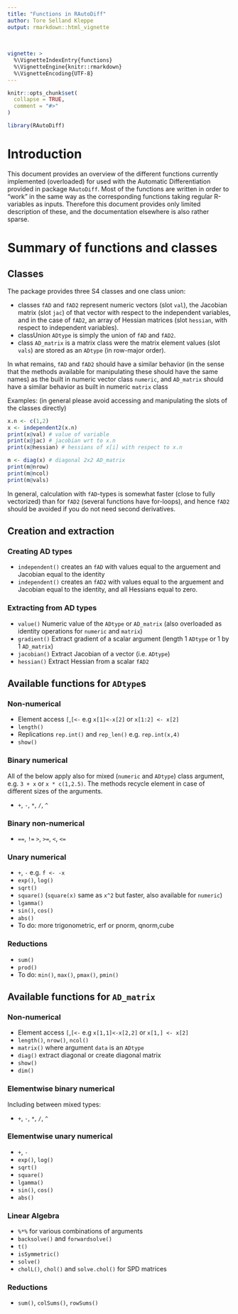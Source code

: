 ```yaml
---
title: "Functions in RAutoDiff"
author: Tore Selland Kleppe
output: rmarkdown::html_vignette
    
    
    
vignette: >
  %\VignetteIndexEntry{functions}
  %\VignetteEngine{knitr::rmarkdown}
  %\VignetteEncoding{UTF-8}
---
```


```r
knitr::opts_chunk$set(
  collapse = TRUE,
  comment = "#>"
)
```

```r
library(RAutoDiff)
```
# Introduction 
This document provides an overview of the different functions currently 
implemented (overloaded) for used with the Automatic Differentiation provided in
package `RAutoDiff`. Most of the functions are written in order to "work"
in the same way as the corresponding functions taking regular R-variables
as inputs. Therefore this document provides only limited description of these, and the documentation elsewhere is also rather sparse.

# Summary of functions and classes
## Classes
The package provides three S4 classes and one class union:

* classes `fAD` and `fAD2` represent numeric vectors (slot `val`), the Jacobian matrix (slot `jac`) of that vector with respect to the independent variables, and in the case of `fAD2`, an array of Hessian matrices (slot `hessian`, with respect to independent variables).
* classUnion `ADtype` is simply the union of `fAD` and `fAD2`.
* class `AD_matrix` is a matrix class were the matrix element values (slot `vals`) are stored as an `ADtype` (in row-major order). 

In what remains, `fAD` and `fAD2` should have a similar behavior (in the 
sense that the methods available for manipulating these should have the 
same names) as the built in numeric vector class `numeric`, and `AD_matrix` should have a similar behavior as built in numeric `matrix` class

Examples: (in general please avoid accessing and manipulating the slots of the classes directly)
```r
x.n <- c(1,2)
x <- independent2(x.n)
print(x@val) # value of variable
print(x@jac) # jacobian wrt to x.n
print(x@hessian) # hessians of x[i] with respect to x.n

m <- diag(x) # diagonal 2x2 AD_matrix
print(m@nrow)
print(m@ncol)
print(m@vals) 
```

In general, calculation with `fAD`-types is somewhat faster (close to fully vectorized) than for `fAD2` (several functions have for-loops), and hence `fAD2` should be avoided if you do not need second derivatives. 

## Creation and extraction

### Creating AD types

* `independent()` creates an `fAD` with values equal to the arguement and Jacobian equal to the identity
* `independent()` creates an `fAD2` with values equal to the arguement and Jacobian equal to the identity, and all Hessians equal to zero.

### Extracting from AD types

* `value()` Numeric value of the `ADtype` or `AD_matrix` (also overloaded as identity operations for `numeric` and `matrix`)
* `gradient()` Extract gradient of a scalar argument (length 1 `ADtype` or 1 by 1 `AD_matrix`)
* `jacobian()` Extract Jacobian of a vector (i.e. `ADtype`)
* `hessian()` Extract Hessian from a scalar `fAD2`

## Available functions for `ADtype`s

### Non-numerical

* Element access `[`,`[<-` e.g `x[1]<-x[2]` or `x[1:2] <- x[2]`
* `length()`
* Replications `rep.int()` and `rep_len()` e.g. `rep.int(x,4)`
* `show()`

### Binary numerical
All of the below apply also for mixed (`numeric` and `ADtype`) class argument, e.g. `3 + x` or `x * c(1,2.5)`. The methods recycle element in case of different sizes of the arguments.

* `+`, `-`, `*`, `/`, `^`

### Binary non-numerical

* `==`, `!=` `>`, `>=`, `<`, `<=`

### Unary numerical

* `+`, `-` e.g. `f <- -x`
* `exp()`, `log()`
* `sqrt()`
* `square()` (`square(x)` same as `x^2` but faster, also available for `numeric`)
* `lgamma()`
* `sin()`, `cos()`
* `abs()`
* To do:  more trigonometric, erf or pnorm, qnorm,cube

### Reductions

* `sum()`
* `prod()`
* To do: `min()`, `max()`, `pmax()`, `pmin()`

## Available functions for `AD_matrix`



### Non-numerical

* Element access `[`,`[<-` e.g `x[1,1]<-x[2,2]` or `x[1,] <- x[2]`
* `length()`, `nrow()`, `ncol()`
* `matrix()` where argument `data` is an `ADtype`
* `diag()` extract diagonal or create diagonal matrix
* `show()`
* `dim()`

### Elementwise binary numerical
Including between mixed types:

* `+`, `-`, `*`, `/`, `^`

### Elementwise unary numerical

* `+`, `-` 
* `exp()`, `log()`
* `sqrt()`
* `square()` 
* `lgamma()`
* `sin()`, `cos()`
* `abs()`

### Linear Algebra

* `%*%` for various combinations of arguments
* `backsolve()` and `forwardsolve()`
* `t()`
* `isSymmetric()`
* `solve()`
* `cholL()`, `chol()` and `solve.chol()` for SPD matrices

### Reductions

* `sum()`, `colSums()`, `rowSums()`
